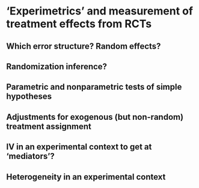 # 'Experimetrics' and measurement of treatment effects from RCTs {#experimetrics_te}

## Which error structure? Random effects?

## Randomization inference?

## Parametric and nonparametric tests of simple hypotheses

## Adjustments for exogenous (but non-random) treatment assignment

## IV in an experimental context to get at 'mediators'?

## Heterogeneity in an experimental context


